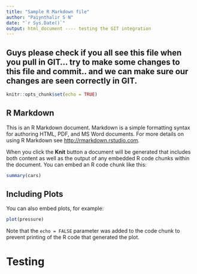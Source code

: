 ```yaml
---
title: "Sample R Markdown file"
author: "Paiynthalir S N"
date: "`r Sys.Date()`"
output: html_document ---- testing the GIT integration
---
```

## Guys please check if you all see this file when you pull in GIT... try to make some changes to this file and commit.. and we can make sure our changes are seen correctly in GIT.

```r
knitr::opts_chunk$set(echo = TRUE)
```

## R Markdown

This is an R Markdown document. Markdown is a simple formatting syntax for authoring HTML, PDF, and MS Word documents. For more details on using R Markdown see <http://rmarkdown.rstudio.com>.

When you click the **Knit** button a document will be generated that includes both content as well as the output of any embedded R code chunks within the document. You can embed an R code chunk like this:

```r
summary(cars)
```

## Including Plots

You can also embed plots, for example:

```r
plot(pressure)
```

Note that the `echo = FALSE` parameter was added to the code chunk to prevent printing of the R code that generated the plot.

# Testing
